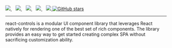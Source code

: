 
<Meta title="Docs|Intro" />

<div style={{ margin: '0 auto', maxWidth: '600px', color: 'white', textAlign: 'center' }}>
  <br />
  <br />
  <a href="https://circleci.com/gh/jask-oss/react-controls">
    <img src="https://circleci.com/gh/jask-oss/react-controls.svg?style=svg" />
  </a>&nbsp;&nbsp;
  <a href="https://npm.im/react-controls">
    <img src="https://img.shields.io/npm/v/react-controls.svg" />
  </a>&nbsp;&nbsp;
  <a href="https://npm.im/react-controls">
    <img src="https://badgen.net/npm/dw/react-controls" />
  </a>&nbsp;&nbsp;
  <a href="https://github.com/jask-oss/react-controls/blob/master/LICENSE">
    <img src="https://badgen.now.sh/badge/license/apache2" />
  </a>&nbsp;&nbsp;
  <a href="https://bundlephobia.com/result?p=react-controls">
    <img src="https://badgen.net/bundlephobia/minzip/react-controls" />
  </a>
  <a href="https://github.com/jask-oss/react-controls">
    <img alt="GitHub stars" src="https://img.shields.io/github/stars/jask-oss/react-controls?style=social" />
  </a>

  ---
  react-controls is a modular UI component library that leverages React natively for rendering one of the best set of rich components.
  The library provides an easy way to get started creating complex SPA without sacrificing customization ability.
</div>

